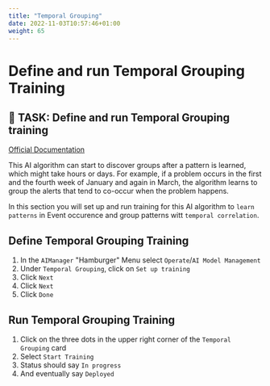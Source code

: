 ```yaml
---
title: "Temporal Grouping"
date: 2022-11-03T10:57:46+01:00
weight: 65
---
```


# Define and run Temporal Grouping Training


## 🚀 TASK: Define and run Temporal Grouping training
[Official Documentation](https://www.ibm.com/docs/en/cloud-paks/cloud-pak-watson-aiops/3.5.0?topic=algorithms-temporal-grouping)


This AI algorithm can start to discover groups after a pattern is learned, which might take hours or days. For example, if a problem occurs in the first and the fourth week of January and again in March, the algorithm learns to group the alerts that tend to co-occur when the problem happens.

In this section you will set up and run training for this AI algorithm to `learn patterns` in Event occurence and group patterns witt `temporal correlation`.


<Accordion>
<AccordionItem title="Need Help?">




## Define Temporal Grouping Training


1. In the `AIManager` "Hamburger" Menu select `Operate`/`AI Model Management`
1. Under `Temporal Grouping`, click on `Set up training`
1. Click `Next`
1. Click `Next`
1. Click `Done`



## Run Temporal Grouping Training
1. Click on the three dots in the upper right corner of the `Temporal Grouping` card
1. Select `Start Training`
1. Status should say `In progress`
1. And eventually say `Deployed`

</AccordionItem>
</Accordion>

